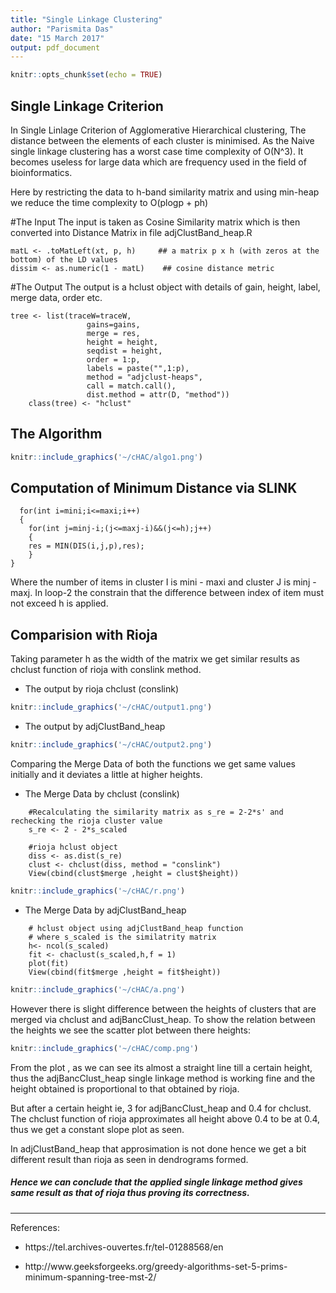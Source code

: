 ```yaml
---
title: "Single Linkage Clustering"
author: "Parismita Das"
date: "15 March 2017"
output: pdf_document
---
```


```r
knitr::opts_chunk$set(echo = TRUE)
```

## Single Linkage Criterion
In Single Linlage Criterion of Agglomerative Hierarchical clustering, The distance between the elements of each cluster is minimised. As the Naive single linkage clustering has a worst case time complexity of O(N^3). It becomes useless for large data which are frequency used in the field of bioinformatics. 

Here by restricting the data to h-band similarity matrix and using min-heap we reduce the time complexity to O(plogp + ph)

#The Input
The input is taken as Cosine Similarity matrix which is then converted into Distance Matrix in file adjClustBand_heap.R

```
matL <- .toMatLeft(xt, p, h)     ## a matrix p x h (with zeros at the bottom) of the LD values
dissim <- as.numeric(1 - matL)    ## cosine distance metric
```

#The Output
The output is a hclust object with details of gain, height, label, merge data, order etc.

```
tree <- list(traceW=traceW,
                 gains=gains,
                 merge = res,
                 height = height,
                 seqdist = height,
                 order = 1:p,
                 labels = paste("",1:p),
                 method = "adjclust-heaps",
                 call = match.call(),
                 dist.method = attr(D, "method"))
    class(tree) <- "hclust"
```

## The Algorithm

```r
knitr::include_graphics('~/cHAC/algo1.png')
```

## Computation of Minimum Distance via SLINK

```
  for(int i=mini;i<=maxi;i++)
  {
    for(int j=minj-i;(j<=maxj-i)&&(j<=h);j++)
    {   
    res = MIN(DIS(i,j,p),res);
    }
}
```
Where the number of items in cluster I is mini - maxi and cluster J is minj - maxj.
In loop-2 the constrain that the difference between index of item must not exceed h is applied.

## Comparision with Rioja
Taking parameter h as the width of the matrix we get similar results as chclust function of rioja with conslink method.

* The output by rioja chclust (conslink)

```r
knitr::include_graphics('~/cHAC/output1.png')
```

* The output by adjClustBand_heap

```r
knitr::include_graphics('~/cHAC/output2.png')
```

Comparing the Merge Data of both the functions we get same values initially and it deviates a little at higher heights.

* The Merge Data by chclust (conslink)

```
    #Recalculating the similarity matrix as s_re = 2-2*s' and rechecking the rioja cluster value
    s_re <- 2 - 2*s_scaled
    
    #rioja hclust object
    diss <- as.dist(s_re)
    clust <- chclust(diss, method = "conslink")
    View(cbind(clust$merge ,height = clust$height))
```

```r
knitr::include_graphics('~/cHAC/r.png')
```

* The Merge Data by adjClustBand_heap

```
    # hclust object using adjClustBand_heap function
    # where s_scaled is the similatrity matrix
    h<- ncol(s_scaled)
    fit <- chaclust(s_scaled,h,f = 1)
    plot(fit)
    View(cbind(fit$merge ,height = fit$height))
```

```r
knitr::include_graphics('~/cHAC/a.png')
```
However there is slight difference between the heights of clusters that are merged via chclust and adjBancClust_heap. To show the relation between the heights we see the scatter plot between there heights:

```r
knitr::include_graphics('~/cHAC/comp.png')
```

From the plot , as we can see its almost a straight line till a certain height, thus the adjBancClust_heap single linkage method is working fine and the height obtained is proportional to that obtained by rioja.

But after a certain height ie, 3 for adjBancClust_heap and 0.4 for chclust. The chclust function of rioja approximates all height above 0.4 to be at 0.4, thus we get a constant slope plot as seen.

In adjClustBand_heap that approsimation is not done hence we get a bit different result than rioja as seen in dendrograms formed.

##### Hence we can conclude that the applied single linkage method gives same result as that of rioja thus proving its correctness.

--------------------------------------------------------------------------------------------

References:

* https://tel.archives-ouvertes.fr/tel-01288568/en

* http://www.geeksforgeeks.org/greedy-algorithms-set-5-prims-minimum-spanning-tree-mst-2/

